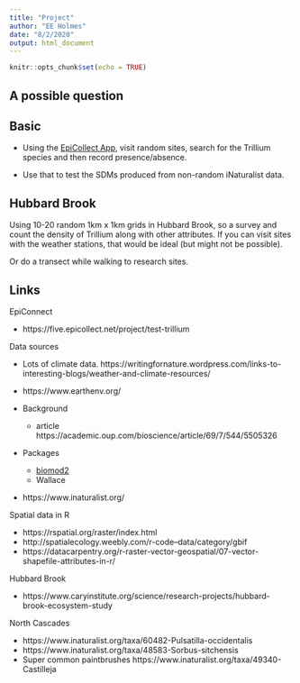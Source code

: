 ```yaml
---
title: "Project"
author: "EE Holmes"
date: "8/2/2020"
output: html_document
---
```


```r
knitr::opts_chunk$set(echo = TRUE)
```

## A possible question


## Basic

* Using the [EpiCollect App](https://five.epicollect.net/), visit random sites, search for the Trillium species and then record presence/absence.

* Use that to test the SDMs produced from non-random iNaturalist data.

## Hubbard Brook

Using 10-20 random 1km x 1km grids in Hubbard Brook, so a survey and count the density of Trillium along with other attributes. If you can visit sites with the weather stations, that would be ideal (but might not be possible).

Or do a transect while walking to research sites.

## Links

EpiConnect

* https://five.epicollect.net/project/test-trillium

Data sources

* Lots of climate data. https://writingfornature.wordpress.com/links-to-interesting-blogs/weather-and-climate-resources/
* https://www.earthenv.org/

* Background
    * article https://academic.oup.com/bioscience/article/69/7/544/5505326
    
* Packages
    * [biomod2](http://www.will.chez-alice.fr/Software.html)
    * Wallace
* https://www.inaturalist.org/

Spatial data in R

* https://rspatial.org/raster/index.html
* http://spatialecology.weebly.com/r-code--data/category/gbif
* https://datacarpentry.org/r-raster-vector-geospatial/07-vector-shapefile-attributes-in-r/

Hubbard Brook

* https://www.caryinstitute.org/science/research-projects/hubbard-brook-ecosystem-study


North Cascades

* https://www.inaturalist.org/taxa/60482-Pulsatilla-occidentalis
* https://www.inaturalist.org/taxa/48583-Sorbus-sitchensis
* Super common paintbrushes https://www.inaturalist.org/taxa/49340-Castilleja
